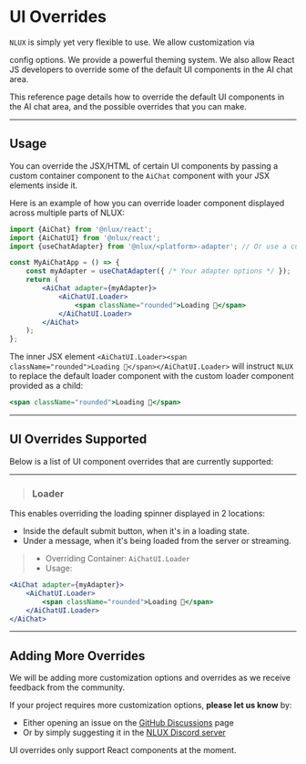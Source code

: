 
# UI Overrides

`NLUX` is simply yet very flexible to use. We allow customization via
<Link to="/reference/ui/ai-chat">config options</Link>.
We provide a powerful <Link to="/reference/ui/themes">theming system</Link>. We also allow React JS developers to override
some of the default UI components in the AI chat area.

This reference page details how to override the default UI components in the AI chat area, and the possible overrides
that you can make.

---

## Usage

You can override the JSX/HTML of certain UI components by passing a custom container component to the `AiChat` component
with your JSX elements inside it.

Here is an example of how you can override loader component displayed across multiple parts of NLUX:

```jsx
import {AiChat} from '@nlux/react';
import {AiChatUI} from '@nlux/react';
import {useChatAdapter} from '@nlux/<platform>-adapter'; // Or use a custom adapter

const MyAiChatApp = () => {
    const myAdapter = useChatAdapter({ /* Your adapter options */ });
    return (
        <AiChat adapter={myAdapter}>
            <AiChatUI.Loader>
                <span className="rounded">Loading 👻</span>
            </AiChatUI.Loader>
        </AiChat>
    );
};
```

The inner JSX element `<AiChatUI.Loader><span className="rounded">Loading 👻</span></AiChatUI.Loader>` will instruct
`NLUX` to replace the default loader component with the custom loader component provided as a child:

```jsx
<span className="rounded">Loading 👻</span>
```

---

## UI Overrides Supported

Below is a list of UI component overrides that are currently supported:

---

> ### Loader

This enables overriding the loading spinner displayed in 2 locations:

* Inside the default submit button, when it's in a loading state.
* Under a message, when it's being loaded from the server or streaming.

> * Overriding Container: `AiChatUI.Loader`
> * Usage:

```jsx
<AiChat adapter={myAdapter}>
    <AiChatUI.Loader>
        <span className="rounded">Loading 👻</span>
    </AiChatUI.Loader>
</AiChat>
```

---

## Adding More Overrides

We will be adding more customization options and overrides as we receive feedback from the community.

If your project requires more customization options, **please let us know** by:

* Either opening an issue on the [GitHub Discussions](https://github.com/nlkitai/nlux/discussions) page
* Or by simply suggesting it in the [NLUX Discord server](https://discord.com/invite/SRwDmZghNB)

UI overrides only support React components at the moment.
